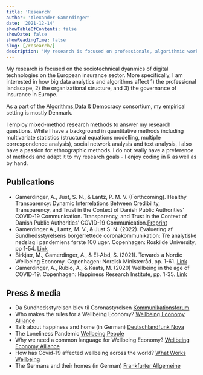 ```yaml
---
title: 'Research'
author: 'Alexander Gamerdinger'
date: '2021-12-14'
showTableOfContents: false
showDate: false
showReadingTime: false
slug: [/research/]
description: 'My research is focused on professionals, algorithmic work and wellbeing-related issues'
---
```


My research is focused on the sociotechnical dyanmics of digital technologies on the European insurance sector. More specifically, I am interested in how big data analytics and algorithms affect 1) the professional landscape, 2) the organizational structure, and 3) the governance of insurance in Europe.

As a part of the [Algorithms,Data & Democracy](https://algoritmer.org/) consortium, my empirical setting is mostly Denmark.

I employ mixed-method research methods to answer my research questions. While I have a background in quantitative methods including multivariate statistics (structural equations modelling, multiple correspondence analysis), social network analysis and text analysis, I also have a passion for ethnographic methods. I do not really have a preference of methods and adapt it to my research goals - I enjoy coding in R as well as by hand.


## Publications 
* Gamerdinger, A., Just, S. N., & Lantz, P. M. V. (Forthcoming). Healthy Transparency: Dynamic Interrelations Between Credibility, Transparency, and Trust in the Context of Danish Public Authorities’ COVID-19 Communication. Transparency, and Trust in the Context of Danish Public Authorities’ COVID-19 Communication.[Preprint](https://papers.ssrn.com/sol3/papers.cfm?abstract_id=4301936)
* Gamerdinger A., Lantz, M. V., & Just S. N. (2022). Evaluering af
Sundhedsstyrelsens borgerrettede coronakommunikation: Tre analytiske nedslag
i pandemiens første 100 uger. Copenhagen: Roskilde University, pp 1-54.
[Link](https://www.sst.dk/-/media/Udgivelser/2022/Corona/Evalueringer/Evaluering-af-SSTs-borgerrettede-kommunikation-covid.ashx) 
* Birkjær, M., Gamerdinger, A., & El-Abd, S. (2021). Towards a Nordic Wellbeing Economy. Copenhagen: Nordisk Ministerråd, pp. 1-61. [Link](https://doi.org/10.6027/nord2021-049)
* Gamerdinger, A., Rubio, A., & Kaats, M. (2020) Wellbeing in the age of COVID-19. Copenhagen: Happiness Research Institute, pp. 1-35. [Link](https://www.happinessresearchinstitute.com/covid-19)

## Press & media 

* Da Sundhedsstyrelsen blev til Coronastyrelsen [Kommunikationsforum](https://www.kommunikationsforum.dk/artikler/Saadan-kommunikerede-SST-under-pandemien)
* Who makes the rules for a Wellbeing Economy? [Wellbeing Economy Alliance](https://weall.org/who-makes-the-rules-for-a-wellbeing-economy)
* Talk about happiness and home (in German) [Deutschlandfunk Nova](https://www.deutschlandfunknova.de/beitrag/wohnen-unser-traum-vom-eigenheim-lebt)
* The Loneliness Pandemic [Wellbeing People](https://www.youtube.com/watch?v=P9lXf1QTjSM)
* Why we need a common language for Wellbeing Economy? [Wellbeing Economy Alliance](https://weall.org/why-we-need-a-common-language-for-wellbeing-economy)
* How has Covid-19 affected wellbeing across the world? [What Works Wellbeing ](https://whatworkswellbeing.org/blog/how-has-covid-19-affected-wellbeing-across-the-world/)
* The Germans and their homes (in German) [Frankfurter Allgemeine](https://www.faz.net/aktuell/wirtschaft/gluecks-studie-die-deutschen-lieben-ihre-haeuser-16255243.html)






